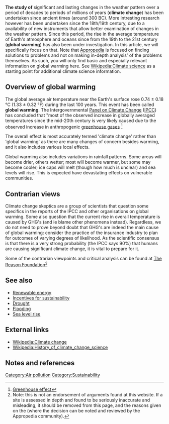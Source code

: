 '''The study of''' significant and lasting changes in the weather pattern over a period of decades to periods of millions of years ('''climate change''') has been undertaken since ancient times (around 300 BC). More intresting research however has been undertaken since the 18th/19th century, due to a availability of new instruments that allow better examination of changes in the weather pattern. Since this period, the rise in the average temperature of Earth's atmosphere and oceans since from the 19th to the 21st century ('''global warming''') has also been under investigation. In this article, we will specifically focus on that. Note that [[Appropedia]] is focused on finding solutions to problems and not on making in-depth analysis' of the problems themselves. As such, you will only find basic and especially relevant information on global warming here. See [[Wikipedia:Climate science]] as a starting point for additional climate science information.

==Overview of global warming==
The global average air temperature near the Earth's surface rose 0.74 ± 0.18 °C (1.33 ± 0.32 °F) during the last 100 years. This event has been called '''global warming'''. The Intergovernmental [[Panel on Climate Change]] ([[IPCC]]) has concluded that "most of the observed increase in globally averaged temperatures since the mid-20th century is very likely caused due to the observed increase in anthropogenic [[greenhouse gas]]es <ref>[http://en.wikipedia.org/wiki/Global_warming#_note-grida7 Greenhouse effect]</ref>

The overall effect is most accurately termed 'climate change' rather than 'global warming' as there are many changes of concern besides warming, and it also includes various local effects.

Global warming also includes variations in rainfall patterns. Some areas will become drier, others wetter; most will become warmer, but some may become cooler; ice caps will melt (though how much is unclear) and sea levels will rise. This is expected have devastating effects on vulnerable communities. 

==Contrarian views==
Climate change skeptics{{w|Climate change skeptics}} are a group of scientists that question some specifics in the reports of the IPCC and other organisations on global warming. Some also question that the current rise in overall temperature is caused by GHG's (and ie blame other phenomena instead). Regardless, we do not need to prove beyond doubt that GHG's are indeed the main cause of global warming: consider the practice of the insurance industry to plan for outcomes of varying degrees of likelihood. As the scientific consensus is that there is a very strong probability (the IPCC says 90%{{fact}}) that humans are causing significant climate change, it is vital to prepare for it. 

Some of the contrarian viewpoints and critical analysis can be found at [http://www.reason.org/airquality/index.shtml The Reason Foundation]<ref>Note: this is not an endorsement of arguments found at this website. If a site is assessed in depth and found to be seriously inaccurate and misleading, it should be removed from this page, and the reasons given on the {{talk page}} (where the decision can be noted and reviewed by the Appropedia community).</ref>

==See also==
*[[Renewable energy]]
*[[Incentives for sustainability]]
*[[Drought]]
*[[Flooding]]
*[[Sea level rise]]

== External links ==
* [[Wikipedia:Climate change]]
* [[Wikipedia:History_of_climate_change_science]]

==Notes and references==
{{reflist}}

[[Category:Air pollution]]
[[Category:Sustainability]]